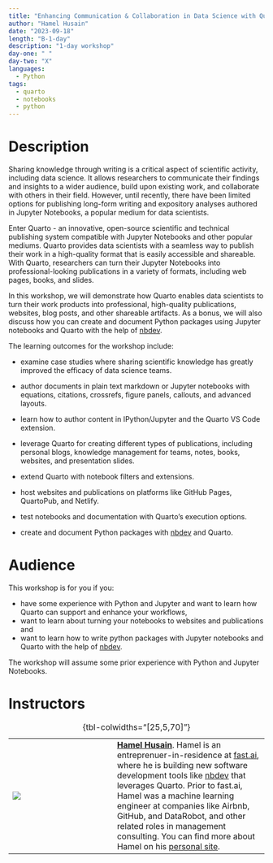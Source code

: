 ```yaml
---
title: "Enhancing Communication & Collaboration in Data Science with Quarto and Jupyter Notebooks"
author: "Hamel Husain"
date: "2023-09-18"
length: "B-1-day"
description: "1-day workshop"
day-one: " "
day-two: "X"
languages:
  - Python
tags:
  - quarto
  - notebooks
  - python
---
```


# Description

Sharing knowledge through writing is a critical aspect of scientific activity, including data science.
It allows researchers to communicate their findings and insights to a wider audience, build upon existing work, and collaborate with others in their field.
However, until recently, there have been limited options for publishing long-form writing and expository analyses authored in Jupyter Notebooks, a popular medium for data scientists.

Enter Quarto - an innovative, open-source scientific and technical publishing system compatible with Jupyter Notebooks and other popular mediums.
Quarto provides data scientists with a seamless way to publish their work in a high-quality format that is easily accessible and shareable.
With Quarto, researchers can turn their Jupyter Notebooks into professional-looking publications in a variety of formats, including web pages, books, and slides.

In this workshop, we will demonstrate how Quarto enables data scientists to turn their work products into professional, high-quality publications, websites, blog posts, and other shareable artifacts.
As a bonus, we will also discuss how you can create and document Python packages using Jupyter notebooks and Quarto with the help of [nbdev](https://nbdev.fast.ai/).

The learning outcomes for the workshop include:

-   examine case studies where sharing scientific knowledge has greatly improved the efficacy of data science teams.

-   author documents in plain text markdown or Jupyter notebooks with equations, citations, crossrefs, figure panels, callouts, and advanced layouts.

-   learn how to author content in IPython/Jupyter and the Quarto VS Code extension.

-   leverage Quarto for creating different types of publications, including personal blogs, knowledge management for teams, notes, books, websites, and presentation slides.

-   extend Quarto with notebook filters and extensions.

-   host websites and publications on platforms like GitHub Pages, QuartoPub, and Netlify.

-   test notebooks and documentation with Quarto's execution options.

-   create and document Python packages with [nbdev](https://nbdev.fast.ai/) and Quarto.

# Audience

This workshop is for you if you:

-   have some experience with Python and Jupyter and want to learn how Quarto can support and enhance your workflows,
-   want to learn about turning your notebooks to websites and publications and
-   want to learn how to write python packages with Jupyter notebooks and Quarto with the help of [nbdev](https://nbdev.fast.ai/).

The workshop will assume some prior experience with Python and Jupyter Notebooks.

# Instructors

|                       |     |                                        |
|-----------------------|-----|----------------------------------------|
| ![](hamel-husain.jpg) |     | [**Hamel Husain**](https://hamel.dev). Hamel is an entreprenuer-in-residence at [fast.ai](https://github.com/fastai), where he is building new software development tools like [nbdev](https://github.com/fastai/nbdev) that leverages Quarto. Prior to fast.ai, Hamel was a machine learning engineer at companies like Airbnb, GitHub, and DataRobot, and other related roles in management consulting. You can find more about Hamel on his [personal site](https://hamel.dev/). |

: {tbl-colwidths="\[25,5,70\]"}
